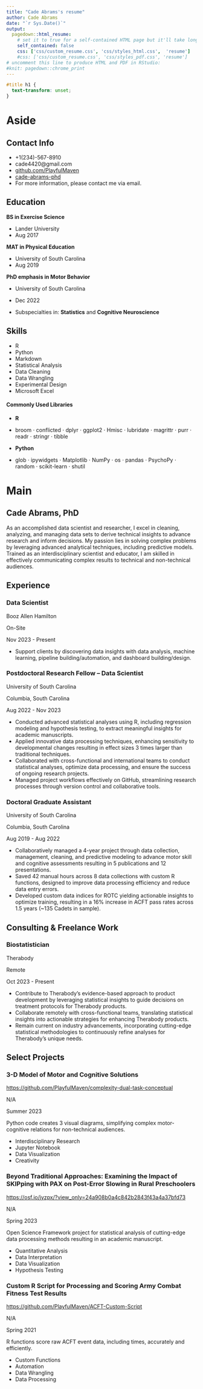 ```yaml
---
title: "Cade Abrams's resume"
author: Cade Abrams
date: "`r Sys.Date()`"
output:
  pagedown::html_resume:
    # set it to true for a self-contained HTML page but it'll take longer to render
    self_contained: false
    css: ['css/custom_resume.css', 'css/styles_html.css',  'resume']
    #css: ['css/custom_resume.css', 'css/styles_pdf.css', 'resume']
# uncomment this line to produce HTML and PDF in RStudio:
#knit: pagedown::chrome_print
---
```

```css
#title h1 {
  text-transform: unset;
}
```

Aside
================================================================================

Contact Info {#contact}
--------------------------------------------------------------------------------
- <i class="fa fa-mobile"></i> +1(234)-567-8910
- <i class="fa fa-envelope"></i> cade4420@gmail.com
- <i class="fa fa-github"></i> [github.com/PlayfulMaven](https://github.com/PlayfulMaven)
- <i class="fa fa-linkedin"></i> [cade-abrams-phd](https://www.linkedin.com/in/cade-abrams-phd)
- For more information, please contact me via email.

Education {data-icon=graduation-cap data-concise=true}
--------------------------------------------------------------------------------

**BS in Exercise Science**

- Lander University  
- Aug 2017

**MAT in Physical Education**

- University of South Carolina 
- Aug 2019

**PhD emphasis in Motor Behavior**

- University of South Carolina  
- Dec 2022

- Subspecialties in: **Statistics** and **Cognitive Neuroscience**

Skills {#skills}
--------------------------------------------------------------------------------
- R
- Python
- Markdown
- Statistical Analysis
- Data Cleaning
- Data Wrangling
- Experimental Design
- Microsoft Excel

#### Commonly Used Libraries
- **R**  

-  broom $\cdot$ conflicted $\cdot$ dplyr $\cdot$ ggplot2 $\cdot$ Hmisc $\cdot$ lubridate $\cdot$ magrittr $\cdot$ purr $\cdot$ readr $\cdot$ stringr $\cdot$ tibble  

- **Python**  

-  glob $\cdot$ ipywidgets $\cdot$ Matplotlib $\cdot$ NumPy $\cdot$ os $\cdot$ pandas $\cdot$ PsychoPy $\cdot$ random $\cdot$ scikit-learn $\cdot$ shutil 

Main
================================================================================

Cade Abrams, PhD {#title}
--------------------------------------------------------------------------------

As an accomplished data scientist and researcher, I excel in cleaning, analyzing, and managing data sets to derive technical insights to advance research and inform decisions. My passion lies in solving complex problems by leveraging advanced analytical techniques, including predictive models. Trained as an interdisciplinary scientist and educator, I am skilled in effectively communicating complex results to technical and non-technical audiences.

Experience {data-icon=business-time}
--------------------------------------------------------------------------------
### Data Scientist
Booz Allen Hamilton

On-Site

Nov 2023 - Present

- Support clients by discovering data insights with data analysis, machine
learning, pipeline building/automation, and dashboard building/design.

### Postdoctoral Research Fellow -- Data Scientist

University of South Carolina

Columbia, South Carolina

Aug 2022 - Nov 2023

- Conducted advanced statistical analyses using R, including regression modeling 
and hypothesis testing, to extract meaningful insights for academic manuscripts.
- Applied innovative data processing techniques, enhancing sensitivity to 
developmental changes resulting in effect sizes 3 times larger than traditional 
techniques.
- Collaborated with cross-functional and international teams to conduct 
statistical analyses, optimize data processing, and ensure the success of 
ongoing research projects.
- Managed project workflows effectively on GitHub, streamlining research 
processes through version control and collaborative tools.

### Doctoral Graduate Assistant

University of South Carolina

Columbia, South Carolina

Aug 2019 - Aug 2022

- Collaboratively managed a 4-year project through data collection, 
management, cleaning, and predictive modeling to advance motor skill and
cognitive assessments resulting in 5 publications and 12 presentations.
- Saved 42 manual hours across 8 data collections with custom R functions, 
designed to improve data processing efficiency and reduce data entry errors.
- Developed custom data indices for ROTC yielding actionable insights to 
optimize training, resulting in a 16% increase in ACFT pass rates across 1.5 
years (~135 Cadets in sample).

Consulting & Freelance Work {data-icon=chart-line}
--------------------------------------------------------------------------------

### Biostatistician
Therabody

Remote

Oct 2023 - Present

- Contribute to Therabody's evidence-based approach to product development by
leveraging statistical insights to guide decisions on treatment protocols for
Therabody products.
- Collaborate remotely with cross-functional teams, translating statistical
insights into actionable strategies for enhancing Therabody products.
- Remain current on industry advancements, incorporating cutting-edge 
statistical methodologies to continuously refine analyses for Therabody's unique
needs.

Select Projects {data-icon=code data-concise=true}
--------------------------------------------------------------------------------
### 3-D Model of Motor and Cognitive Solutions
<i class="fa fa-github"></i> [https://github.com/PlayfulMaven/complexity-dual-task-conceptual](https://github.com/PlayfulMaven/complexity-dual-task-conceptual)

N/A

Summer 2023

Python code creates 3 visual diagrams, simplifying complex motor-cognitive 
relations for non-technical audiences.

:::concise
- Interdisciplinary Research
- Jupyter Notebook
- Data Visualization
- Creativity
:::

### Beyond Traditional Approaches: Examining the Impact of SKIPping with PAX on Post-Error Slowing in Rural Preschoolers
<i class="fa fa-link"></i> [https://osf.io/jyzpx/?view_only=24a908b0a4c842b2843f43a4a37bfd73](https://osf.io/jyzpx/?view_only=24a908b0a4c842b2843f43a4a37bfd73)

N/A

Spring 2023


Open Science Framework project for statistical analysis of cutting-edge data 
processing methods resulting in an academic manuscript.

:::concise
- Quantitative Analysis
- Data Interpretation
- Data Visualization
- Hypothesis Testing
:::

### Custom R Script for Processing and Scoring Army Combat Fitness Test Results
<i class="fa fa-github"></i> [https://github.com/PlayfulMaven/ACFT-Custom-Script](https://github.com/PlayfulMaven/ACFT-Custom-Script)

N/A

Spring 2021

R functions score raw ACFT event data, including times, accurately and 
efficiently.

:::concise
- Custom Functions
- Automation
- Data Wrangling
- Data Processing
:::
